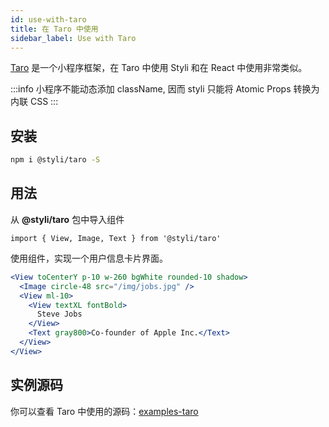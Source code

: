 ```yaml
---
id: use-with-taro
title: 在 Taro 中使用
sidebar_label: Use with Taro
---
```


[Taro](https://taro-docs.jd.com/taro/docs/README/index.html) 是一个小程序框架，在 Taro 中使用 Styli 和在 React 中使用非常类似。

:::info
小程序不能动态添加 className, 因而 styli 只能将 Atomic Props 转换为内联 CSS
:::

## 安装

```bash
npm i @styli/taro -S
```

## 用法

从 **@styli/taro** 包中导入组件

```tsx
import { View, Image, Text } from '@styli/taro'
```

使用组件，实现一个用户信息卡片界面。

```jsx live
<View toCenterY p-10 w-260 bgWhite rounded-10 shadow>
  <Image circle-48 src="/img/jobs.jpg" />
  <View ml-10>
    <View textXL fontBold>
      Steve Jobs
    </View>
    <Text gray800>Co-founder of Apple Inc.</Text>
  </View>
</View>
```

## 实例源码

你可以查看 Taro 中使用的源码：[examples-taro](https://github.com/forsigner/styli/tree/master/examples/example-taro)
